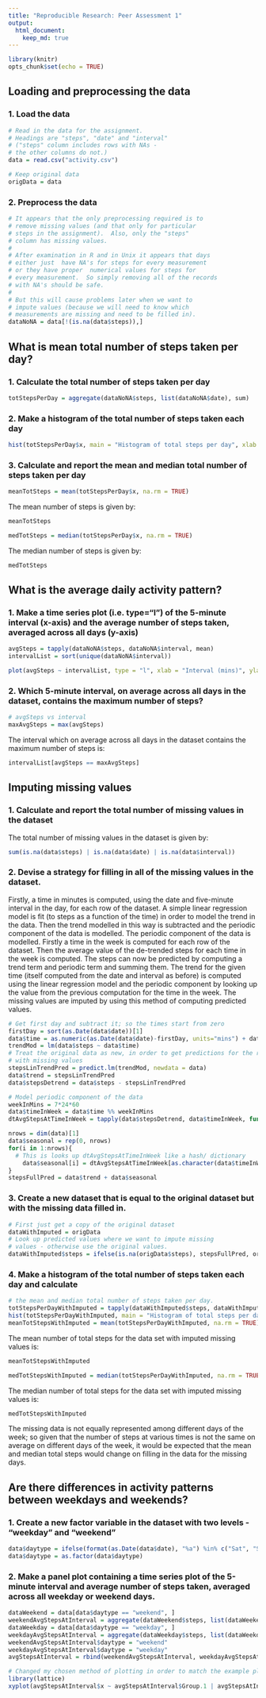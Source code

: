 ```yaml
---
title: "Reproducible Research: Peer Assessment 1"
output: 
  html_document:
    keep_md: true
---
```


```r
library(knitr)
opts_chunk$set(echo = TRUE)
```

## Loading and preprocessing the data


### 1. Load the data
```r
# Read in the data for the assignment.
# Headings are "steps", "date" and "interval"
# ("steps" column includes rows with NAs -
# the other columns do not.)
data = read.csv("activity.csv")

# Keep original data
origData = data
```

### 2. Preprocess the data
```r
# It appears that the only preprocessing required is to
# remove missing values (and that only for particular
# steps in the assignment).  Also, only the "steps"
# column has missing values.
#
# After examination in R and in Unix it appears that days
# either just  have NA's for steps for every measurement
# or they have proper  numerical values for steps for
# every measurement.  So simply removing all of the records
# with NA's should be safe.
#
# But this will cause problems later when we want to
# impute values (because we will need to know which
# measurements are missing and need to be filled in).
dataNoNA = data[!(is.na(data$steps)),]
```

## What is mean total number of steps taken per day?

### 1. Calculate the total number of steps taken per day
```r
totStepsPerDay = aggregate(dataNoNA$steps, list(dataNoNA$date), sum)
```
### 2. Make a histogram of the total number of steps taken each day
```r
hist(totStepsPerDay$x, main = "Histogram of total steps per day", xlab = "Total steps per day")
```

### 3. Calculate and report the mean and median total number of steps taken per day
```r
meanTotSteps = mean(totStepsPerDay$x, na.rm = TRUE)
```
The mean number of steps is given by:
```r
meanTotSteps
```
```r
medTotSteps = median(totStepsPerDay$x, na.rm = TRUE)
```
The median number of steps is given by:
```r
medTotSteps
```


## What is the average daily activity pattern?
### 1. Make a time series plot (i.e. type="l") of the 5-minute interval (x-axis) and the average number of steps taken, averaged across all days (y-axis)
```r
avgSteps = tapply(dataNoNA$steps, dataNoNA$interval, mean)
intervalList = sort(unique(dataNoNA$interval))

plot(avgSteps ~ intervalList, type = "l", xlab = "Interval (mins)", ylab = "Average steps number of steps taken")
```

### 2. Which 5-minute interval, on average across all days in the dataset, contains the maximum number of steps?
```r
# avgSteps vs interval
maxAvgSteps = max(avgSteps)
```
The interval which on average across all days in the dataset contains the maximum number of steps is:
```r
intervalList[avgSteps == maxAvgSteps]
```

## Imputing missing values

### 1. Calculate and report the total number of missing values in the dataset
The total number of missing values in the dataset is given by:
```r
sum(is.na(data$steps) | is.na(data$date) | is.na(data$interval))
```

### 2. Devise a strategy for filling in all of the missing values in the dataset.
Firstly, a time in minutes is computed, using the date and five-minute interval in the day, for each row of the dataset.  A simple linear regression model is fit (to steps as a function of the time) in order to model the trend in the data.  Then the trend modelled in this way is subtracted and the periodic component of the data is modelled.
The periodic component of the data is modelled.  Firstly a time in the week is computed for each row of the dataset. Then the average value of the de-trended steps for each time in the week is computed.
The steps can now be predicted by computing a trend term and periodic term and summing them.  The trend for the given time (itself computed from the date and interval as before) is computed using the linear regression model and the periodic component by looking up the value from the previous computation for the time in the week.  The missing values are imputed by using this method of computing predicted values.

```r
# Get first day and subtract it; so the times start from zero
firstDay = sort(as.Date(data$date))[1]
data$time = as.numeric(as.Date(data$date)-firstDay, units="mins") + data$interval
trendMod = lm(data$steps ~ data$time)
# Treat the original data as new, in order to get predictions for the rows
# with missing values
stepsLinTrendPred = predict.lm(trendMod, newdata = data)
data$trend = stepsLinTrendPred
data$stepsDetrend = data$steps - stepsLinTrendPred

# Model periodic component of the data
weekInMins = 7*24*60
data$timeInWeek = data$time %% weekInMins
dtAvgStepsAtTimeInWeek = tapply(data$stepsDetrend, data$timeInWeek, function(x){mean(x, na.rm=TRUE)})

nrows = dim(data)[1]
data$seasonal = rep(0, nrows)
for(i in 1:nrows){
  # This is looks up dtAvgStepsAtTimeInWeek like a hash/ dictionary
	data$seasonal[i] = dtAvgStepsAtTimeInWeek[as.character(data$timeInWeek[i])]
}
stepsFullPred = data$trend + data$seasonal
```
### 3. Create a new dataset that is equal to the original dataset but with the missing data filled in.
```r
# First just get a copy of the original dataset
dataWithImputed = origData
# Look up predicted values where we want to impute missing
# values - otherwise use the original values.
dataWithImputed$steps = ifelse(is.na(origData$steps), stepsFullPred, origData$steps)
```
### 4. Make a histogram of the total number of steps taken each day and calculate
```r
# the mean and median total number of steps taken per day.
totStepsPerDayWithImputed = tapply(dataWithImputed$steps, dataWithImputed$date, sum)
hist(totStepsPerDayWithImputed, main = "Histogram of total steps per day with imputed", xlab = "Total steps per day")
meanTotStepsWithImputed = mean(totStepsPerDayWithImputed, na.rm = TRUE)
```
The mean number of total steps for the data set with imputed missing values is:
```r
meanTotStepsWithImputed
```

```r
medTotStepsWithImputed = median(totStepsPerDayWithImputed, na.rm = TRUE)
```
The median number of total steps for the data set with imputed missing values is:
```r
medTotStepsWithImputed
```

The missing data is not equally represented among different days of the week; so given that the number of steps at various times is not the same on average on different days of the week, it would be expected that the mean and median total steps would change on filling in the data for the missing days.


## Are there differences in activity patterns between weekdays and weekends?

### 1. Create a new factor variable in the dataset with two levels - "weekday" and "weekend"
```r
data$daytype = ifelse(format(as.Date(data$date), "%a") %in% c("Sat", "Sun"), "weekend", "weekday")
data$daytype = as.factor(data$daytype)
```
### 2. Make a panel plot containing a time series plot of the 5-minute interval and average number of steps taken, averaged across all weekday or weekend days.

```r
dataWeekend = data[data$daytype == "weekend", ]
weekendAvgStepsAtInterval = aggregate(dataWeekend$steps, list(dataWeekend$interval), function(x){mean(x, na.rm=TRUE)})
dataWeekday = data[data$daytype == "weekday", ]
weekdayAvgStepsAtInterval = aggregate(dataWeekday$steps, list(dataWeekday$interval), function(x){mean(x, na.rm=TRUE)})
weekendAvgStepsAtInterval$daytype = "weekend"
weekdayAvgStepsAtInterval$daytype = "weekday"
avgStepsAtInterval = rbind(weekendAvgStepsAtInterval, weekdayAvgStepsAtInterval)

# Changed my chosen method of plotting in order to match the example plot in this case
library(lattice)
xyplot(avgStepsAtInterval$x ~ avgStepsAtInterval$Group.1 | avgStepsAtInterval$daytype, type = "l", ylab = "Number of steps", xlab = "Interval", layout = c(1,3))
```